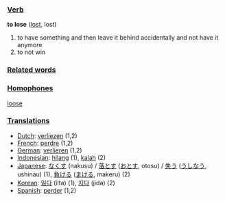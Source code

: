 ===[[Verb]]===
'''to lose''' ([[lost]], lost)

#to have something and then leave it behind accidentally and not have it anymore
#to not win

===[[Related word]]s===



===[[Homophone]]s===

[[loose]]

===[[Translation]]s===
*[[Dutch]]: [[verliezen]] (1,2)
*[[French]]: [[perdre]] (1,2)
*[[German]]: [[verlieren]] (1,2)
*[[Indonesian]]: [[hilang]] (1), [[kalah]] (2)
*[[Japanese]]: [[なくす]] (nakusu) / [[落とす]] ([[おとす]], otosu) / [[失う]] ([[うしなう]], ushinau) (1), [[負ける]] ([[まける]], makeru) (2)
*[[Korean]]: [[잃다]] (ilta) (1), [[지다]] (jida) (2)
*[[Spanish]]: [[perder]] (1,2)